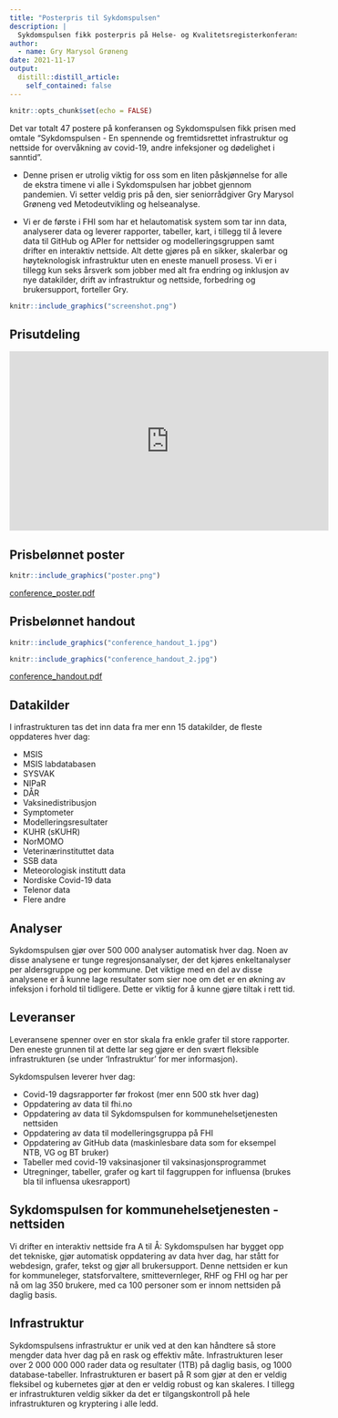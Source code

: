 ```yaml
---
title: "Posterpris til Sykdomspulsen"
description: |
  Sykdomspulsen fikk posterpris på Helse- og Kvalitetsregisterkonferansen 2021.
author:
  - name: Gry Marysol Grøneng
date: 2021-11-17
output:
  distill::distill_article:
    self_contained: false
---
```



```r
knitr::opts_chunk$set(echo = FALSE)
```

Det var totalt 47 postere på konferansen og Sykdomspulsen fikk prisen med omtale "Sykdomspulsen - En spennende og fremtidsrettet infrastruktur og nettside for overvåkning av covid-19, andre infeksjoner og dødelighet i sanntid".

- Denne prisen er utrolig viktig for oss som en liten påskjønnelse for alle de ekstra timene vi alle i Sykdomspulsen har jobbet gjennom pandemien. Vi setter veldig pris på den, sier seniorrådgiver Gry Marysol Grøneng ved Metodeutvikling og helseanalyse.

- Vi er de første i FHI som har et helautomatisk system som tar inn data, analyserer data og leverer rapporter, tabeller, kart, i tillegg til å levere data til GitHub og APIer for nettsider og modelleringsgruppen samt drifter en interaktiv nettside. Alt dette gjøres på en sikker, skalerbar og høyteknologisk infrastruktur uten en eneste manuell prosess. Vi er i tillegg kun seks årsverk som jobber med alt fra endring og inklusjon av nye datakilder, drift av infrastruktur og nettside, forbedring og brukersupport, forteller Gry.

```r
knitr::include_graphics("screenshot.png")
```

## Prisutdeling

<iframe width="560" height="315" src="https://www.youtube.com/embed/VeIcQU9Cj-4?start=4483" frameborder="0" allow="accelerometer; autoplay; clipboard-write; encrypted-media; gyroscope; picture-in-picture" allowfullscreen></iframe>

## Prisbelønnet poster

```r
knitr::include_graphics("poster.png")
```

[conference_poster.pdf](./conference_poster.pdf)

## Prisbelønnet handout

```r
knitr::include_graphics("conference_handout_1.jpg")
```

```r
knitr::include_graphics("conference_handout_2.jpg")
```

[conference_handout.pdf](./conference_handout.pdf)

## Datakilder

I infrastrukturen tas det inn data fra mer enn 15 datakilder, de fleste oppdateres hver dag:

- MSIS
- MSIS labdatabasen
- SYSVAK
- NIPaR
- DÅR
- Vaksinedistribusjon
- Symptometer
- Modelleringsresultater
- KUHR (sKUHR)
- NorMOMO
- Veterinærinstituttet data
- SSB data
- Meteorologisk institutt data
- Nordiske Covid-19 data
- Telenor data
- Flere andre

## Analyser

Sykdomspulsen gjør over 500 000 analyser automatisk hver dag. Noen av disse analysene er tunge regresjonsanalyser, der det kjøres enkeltanalyser per aldersgruppe og per kommune. Det viktige med en del av disse analysene er å kunne lage resultater som sier noe om det er en økning av infeksjon i forhold til tidligere. Dette er viktig for å kunne gjøre tiltak i rett tid.

## Leveranser

Leveransene spenner over en stor skala fra enkle grafer til store rapporter. Den eneste grunnen til at dette lar seg gjøre er den svært fleksible infrastrukturen (se under 'Infrastruktur' for mer informasjon).

Sykdomspulsen leverer hver dag:

- Covid-19 dagsrapporter før frokost (mer enn 500 stk hver dag)
- Oppdatering av data til fhi.no
- Oppdatering av data til Sykdomspulsen for kommunehelsetjenesten nettsiden
- Oppdatering av data til modelleringsgruppa på FHI
- Oppdatering av GitHub data (maskinlesbare data som for eksempel NTB, VG og BT bruker)
- Tabeller med covid-19 vaksinasjoner til vaksinasjonsprogrammet
- Utregninger, tabeller, grafer og kart til faggruppen for influensa (brukes bla til influensa ukesrapport)
 
## Sykdomspulsen for kommunehelsetjenesten - nettsiden

Vi drifter en interaktiv nettside fra A til Å: Sykdomspulsen har bygget opp det tekniske, gjør automatisk oppdatering av data hver dag, har stått for webdesign, grafer, tekst og gjør all brukersupport. Denne nettsiden er kun for kommuneleger, statsforvaltere, smittevernleger, RHF og FHI og har per nå om lag 350 brukere, med ca 100 personer som er innom nettsiden på daglig basis.

## Infrastruktur

Sykdomspulsens infrastruktur er unik ved at den kan håndtere så store mengder data hver dag på en rask og effektiv måte. Infrastrukturen leser over 2 000 000 000 rader data og resultater (1TB) på daglig basis, og 1000 database-tabeller. Infrastrukturen er basert på R som gjør at den er veldig fleksibel og kubernetes gjør at den er veldig robust og kan skaleres. I tillegg er infrastrukturen veldig sikker da det er tilgangskontroll på hele infrastrukturen og kryptering i alle ledd.



